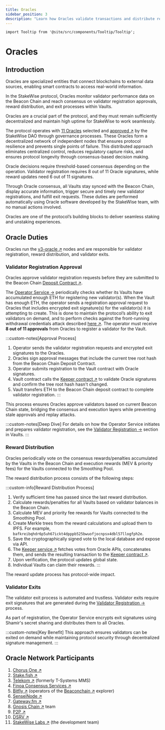 ```yaml
---
title: Oracles
sidebar_position: 3
description: "Learn how Oracles validate transactions and distribute rewards"
---
```



```mdx-code-block
import Tooltip from '@site/src/components/Tooltip/Tooltip';
```

# Oracles

## Introduction

Oracles are specialized entities that connect blockchains to external data sources, enabling smart contracts to access real-world information.

In the StakeWise protocol, Oracles monitor validator performance data on the Beacon Chain and reach consensus on validator registration approvals, reward distribution, and exit processes within Vaults.

Oracles are a crucial part of the protocol, and they must remain sufficiently decentralized and maintain high uptime for StakeWise to work seamlessly.

The protocol operates with [11 Oracles](#oracle-network-participants) selected and [approved ↗](https://vote.stakewise.io/#/proposal/0x54ceedefd1060fbad17ab6181be5a90da4c686dc071d1f6121d24c0398700be6)
by the StakeWise DAO through governance processes.
These Oracles form a decentralized network of independent nodes that ensures protocol resilience and prevents single points of failure.
This distributed approach eliminates centralized control, reduces regulatory capture risks, and ensures protocol longevity through consensus-based decision making.

Oracle decisions require threshold-based consensus depending on the operation.
Validator registration requires 8 out of 11 Oracle signatures, while reward updates need 6 out of 11 signatures.

Through Oracle consensus, all Vaults stay synced with the Beacon Chain, display accurate information, trigger secure and timely new validator registrations, and fulfill exit requests.
These duties are performed automatically using Oracle software developed by the StakeWise team, with no manual actions involved.

Oracles are one of the protocol’s building blocks to deliver seamless staking and unstaking experiences.

## Oracle Duties

Oracles run the [v3-oracle ↗](https://github.com/stakewise/v3-oracle) nodes and are responsible for validator registration, reward distribution, and validator exits.

### Validator Registration Approval

Oracles approve validator registration requests before they are submitted to the Beacon Chain [Deposit Contract ↗](https://etherscan.io/address/0x00000000219ab540356cbb839cbe05303d7705fa#code).

The [Operator Service →](../../operator/operator-service) periodically checks whether its Vaults have accumulated enough ETH for registering new validator(s).
When the Vault has enough ETH, the operator sends a registration approval request to Oracles that includes encrypted exit signature(s) for the validator(s) it is attempting to create.
This is done to maintain the protocol’s ability to exit validators on demand, and to perform checks against the front-running withdrawal credentials attack described [here ↗](https://blog.lido.fi/vulnerability-response-update/).
The operator must receive **8 out of 11 approvals** from Oracles to register a validator for the Vault.

:::custom-notes[Approval Process]
1. Operator sends the validator registration requests and encrypted exit signatures to the Oracles.
2. Oracles sign approval messages that include the current tree root hash from the Beacon Chain Deposit Contract.
3. Operator submits registration to the Vault contract with Oracle signatures.
4. Vault contract calls the [Keeper contract ↗](https://etherscan.io/address/0x6B5815467da09DaA7DC83Db21c9239d98Bb487b5#code) to validate Oracle signatures and confirm the tree root hash hasn't changed.
5. Vault transfers ETH to the Beacon Chain deposit contract to complete validator registration.
:::

This process ensures Oracles approve validators based on current Beacon Chain state, bridging the consensus and execution layers while preventing stale approvals and replay attacks.

:::custom-notes[Deep Dive]
For details on how the Operator Service initiates and prepares validator registration, see the [Validator Registration →](./Vaults#validator-registration) section in Vaults.
:::

### Reward Distribution

Oracles periodically vote on the consensus rewards/penalties accumulated by the Vaults in the Beacon Chain and execution rewards (MEV & priority fees) for the Vaults connected to the Smoothing Pool.

The reward distribution process consists of the following steps:

:::custom-info[Reward Distribution Process]
1. Verify sufficient time has passed since the last reward distribution.
2. Calculate rewards/penalties for all Vaults based on validator balances in the Beacon Chain.
3. Calculate MEV and priority fee rewards for Vaults connected to the Smoothing Pool.
4. Create Merkle trees from the reward calculations and upload them to IPFS. For example, <code>bafkreibqhdr6p5uh67ickt4dpppb525bwuofjocnpsx4dbl57llogfph2e</code>.
5. Save the cryptographically signed vote to the local database and expose via API.
6. The [Keeper service ↗](https://github.com/stakewise/v3-keeper/) fetches votes from Oracle APIs, concatenates them, and sends the resulting transaction to the [Keeper contract ↗](https://etherscan.io/address/0x6B5815467da09DaA7DC83Db21c9239d98Bb487b5#code).
7. Upon verification, the protocol updates global state.
8. Individual Vaults can claim their rewards.
:::

The reward update process has protocol-wide impact.

### Validator Exits

The validator exit process is automated and trustless.
Validator exits require exit signatures that are generated during the [Validator Registration →](../../operator/operator-service#validator-registration) process.

As part of registration, the Operator Service encrypts exit signatures using Shamir's secret sharing and distributes them to all Oracles.

:::custom-notes[Key Benefit]
This approach ensures validators can be exited on demand while maintaining protocol security through decentralized signature management.
:::

## Oracle Network Participants

1. [Chorus One ↗](https://chorus.one/)
2. [Stake.fish ↗](https://stake.fish/)
3. [Telekom ↗](https://www.telekom-mms.com/) (formerly T-Systems MMS)
4. [Finoa Consensus Services ↗](https://www.finoa.io/)
5. [Bitfly ↗](https://gobitfly.com/) (operators of the [Beaconchain ↗](https://beaconcha.in/) explorer)
6. [SenseiNode ↗](https://www.senseinode.com/)
7. [Gateway.fm ↗](https://gateway.fm/)
8. [Gnosis Chain ↗](https://www.gnosis.io/) team
9. [P2P ↗](https://p2p.org/)
10. [DSRV ↗](https://www.dsrvlabs.com/)
11. [StakeWise Labs ↗](https://x.com/stakewise_io) (the development team)

